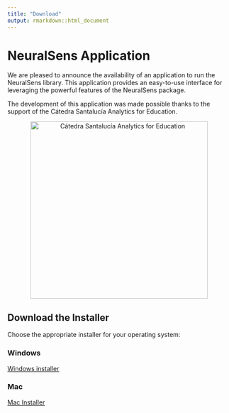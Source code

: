 ```yaml
---
title: "Download"
output: rmarkdown::html_document
---
```


# NeuralSens Application

We are pleased to announce the availability of an application to run the NeuralSens library. This application provides an easy-to-use interface for leveraging the powerful features of the NeuralSens package.

The development of this application was made possible thanks to the support of the Cátedra Santalucía Analytics for Education.

<div style="text-align: center;">
  <a href="https://www.comillas.edu/catedras-de-investigacion/catedra-santalucia-de-analytics-for-education/">
    <img src="../man/figures/catedra_logo.png" alt="Cátedra Santalucía Analytics for Education" style="width: 400px;">
  </a>
</div>

## Download the Installer

Choose the appropriate installer for your operating system:

### Windows

[Windows installer](https://upcomillas-my.sharepoint.com/:u:/g/personal/jpizarroso_comillas_edu/Eb94kskj39xHsZIp5d3o9XEBX8suidvqK5og4PHdfwsG0w?e=teeeck)


### Mac

[Mac Installer](https://upcomillas-my.sharepoint.com/:u:/g/personal/jpizarroso_comillas_edu/Edb7BcT7G71AjB50640bxdkBmU2FD-ZxNpoKk4I38R4I2Q?e=gHx8y0)
